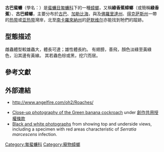 {{Speciesbox
 | image = Green Banana Cockroach (Blaberidae, Panchlora nivea) (26787136890).jpg
 | image_width = 250px
 | image_caption = 
 | taxon = Panchlora nivea
 | authority = ([[卡尔·林奈|Linnaeus]], [[自然系统第十版|1758]])
| synonyms = 
*''Blatta alba'' <small>Strøm, 1783</small><ref name=eol-synonym/>
*''Blatta chlorotica'' <small>Pallas, 1772</small>
*''Blatta hyalina'' <small>Stoll 1813</small>
*''Blatta nivea'' <small>Linnaeus 1758</small>
*''Blatta virescens'' <small>Thunberg 1826</small>
*''Ischnoptera lucida'' <small>Walker, F., 1868</small>
*''Panchlora cubensis'' <small>Saussure 1862</small>
*''Panchlora hyalina'' <small>(Stoll, 1813)</small>
*''Panchlora luteola'' <small>Saussure 1864</small>
*''Panchlora poeyi'' <small>Saussure 1862</small>
*''Pycnosceloides aporus'' <small>Hebard, 1919</small>
}}

'''古巴蜚蠊'''（學名：''{{lang|la|Panchlora nivea}}''）是[[蜚蠊目|蜚蠊目]][[匍蠊科|匍蠊科]]下的一種[[蟑螂|蟑螂]]，又稱'''綠香蕉蟑螂'''（或簡稱'''綠香蕉'''）{{r|eol-common}}、'''古巴蟑螂'''，主要分布於[[古巴|古巴]]、[[加勒比海|加勒比海]]，與及[[佛羅里達州|佛羅里達州]]、[[得克萨斯州|得克萨斯州]]一帶的[[热带|热带]]或[[亚热带|亚热带]]灣岸，北至[[南卡羅來納州|南卡羅來納州]]的[[萨默维尔_(南卡罗来纳州)|萨默维尔]]亦能找到牠們的蹤跡。

==型態描述==
雌蟲體型較雄蟲大，體長可達{{convert|24|mm}}；雄性體長約{{convert|12|-|15|mm}}。
有翅膀，善飛，顏色淡綠至黃綠色，沿其邊有黃線。
其若蟲色棕或黑，挖穴而居。

==參考文獻==
{{Reflist | refs=
<ref name=eol-common>{{cite web
 | url = http://eol.org/pages/1075401/names/common_names
 | title = Common names for Cuban cockroach (Panchlora nivea)
 | work = [[Encyclopedia_of_Life|Encyclopedia of Life]]
 | accessdate = 2014-03-23
 | archive-date = 2016-03-04
 | archive-url = https://web.archive.org/web/20160304200211/http://eol.org/pages/1075401/names/common_names
 | dead-url = no
 }}</ref>
<ref name=eol-synonym>{{cite web
 | url = http://eol.org/pages/1075401/names/synonyms
 | title = Synonyms of Cuban cockroach (Panchlora nivea)
 | work = [[Encyclopedia_of_Life|Encyclopedia of Life]]
 | access-date = 2014-03-23
 | language = en
 | archive-date = 2018-09-29
 | archive-url = https://web.archive.org/web/20180929000805/http://eol.org/pages/1075401/names/synonyms
 | dead-url = no
 }}</ref>
}}

==外部連結==
*http://www.angelfire.com/oh2/Roaches/ {{Wayback|url=http://www.angelfire.com/oh2/Roaches/ |date=20210125011516 }}
<!-- If anyone can be bothered to mirror this to commons then please do, delink this and link to the commons album -->
* [https://flickr.com/photos/avarab/sets/72157611383366435/detail/ Close-up photography of the Green banana cockroach] {{Wayback|url=https://flickr.com/photos/avarab/sets/72157611383366435/detail/ |date=20160303205635 }} under <!-- [[CC-BY-SA|CC-BY-SA]] -->[[創作共用授權條款|創作共用授權條款]]
* [https://www.biodiversitylibrary.org/page/9061679 Black and white photographs] {{Wayback|url=https://www.biodiversitylibrary.org/page/9061679 |date=20181014061535 }} from showing top and underside views, including a specimen with red areas characteristic of ''Serratia marcescens'' infection.

{{cockroach}}
{{Taxonbar|from=Q3481897}}
[[Category:匍蜚蠊科|Category:匍蜚蠊科]]
[[Category:寵物蟑螂|Category:寵物蟑螂]]